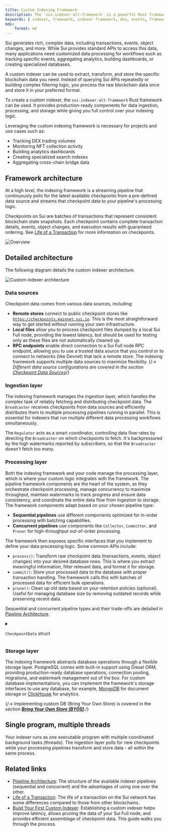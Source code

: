 ```yaml
---
title: Custom Indexing Framework
description: The `sui-indexer-alt-framework` is a powerful Rust framework for building high-performance, custom blockchain indexers on Sui. It provides customizable, production-ready components for data ingestion, processing, and storage.
keywords: [ indexer, framework, indexer framework, dex, events, framework architecture ]
mdx:
    format: md
---
```


Sui generates rich, complex data, including transactions, events, object changes, and more. While Sui provides standard APIs to access this data, many applications need customized data processing for workflows such as tracking specific events, aggregating analytics, building dashboards, or creating specialized databases.

A custom indexer can be used to extract, transform, and store the specific blockchain data you need. Instead of querying Sui APIs repeatedly or building complex filtering logic, you process the raw blockchain data once and store it in your preferred format.

To create a custom indexer, the `sui-indexer-alt-framework` Rust framework can be used. It provides production-ready components for data ingestion, processing, and storage while giving you full control over your indexing logic.

Leveraging the custom indexing framework is necessary for projects and use cases such as:

- Tracking DEX trading volumes
- Monitoring NFT collection activity
- Building analytics dashboards
- Creating specialized search indexes
- Aggregating cross-chain bridge data

## Framework architecture

At a high level, the indexing framework is a streaming pipeline that continuously polls for the latest available checkpoints from a pre-defined data source and streams that checkpoint data to your pipeline's processing logic.

Checkpoints on Sui are batches of transactions that represent consistent blockchain state snapshots. Each checkpoint contains complete transaction details, events, object changes, and execution results with guaranteed ordering. See [Life of a Transaction](./sui-architecture/transaction-lifecycle.mdx#checkpoints) for more information on checkpoints.

![Overview](./custom-indexer/images/overview.png)

## Detailed architecture

The following diagram details the custom indexer architecture.

![Custom indexer architecture](./custom-indexer/images/architecture.png)

### Data sources

Checkpoint data comes from various data sources, including:

- **Remote stores** connect to public checkpoint stores like [`https://checkpoints.mainnet.sui.io`](https://checkpoints.mainnet.sui.io/). This is the most straightforward way to get started without running your own infrastructure.
- **Local files** allow you to process checkpoint files dumped by a local Sui Full node, providing the lowest latency, but should be used for testing only as these files are not automatically cleaned up.
- **RPC endpoints** enable direct connection to a Sui Full node RPC endpoint, allowing you to use a trusted data source that you control or to connect to networks (like Devnet) that lack a remote store.
The indexing framework supports multiple data sources to maximize flexibility.
{/*→ Different data source configurations are covered in the section [Checkpoint Data Sources](https://www.notion.so/Checkpoint-Data-Sources-2336d9dcb4e980ffa5c7eabb07958007?pvs=21)*/} 

### Ingestion layer

The indexing framework manages the ingestion layer, which handles the complex task of reliably fetching and distributing checkpoint data. The `Broadcaster` receives checkpoints from data sources and efficiently distributes them to multiple processing pipelines running in parallel. This is essential for indexers that run multiple different data processing workflows simultaneously. 

The `Regulator` acts as a smart coordinator, controlling data flow rates by directing the `Broadcaster` on which checkpoints to fetch. It's backpressured by the high watermarks reported by subscribers, so that the `Broadcaster` doesn't fetch too many.

### Processing layer

Both the indexing framework and your code manage the processing layer, which is where your custom logic integrates with the framework. The pipeline framework components are the heart of the system, as they orchestrate checkpoint processing, manage concurrency to maximize throughput, maintain watermarks to track progress and ensure data consistency, and coordinate the entire data flow from ingestion to storage. The framework components adapt based on your chosen pipeline type: 

- **Sequential pipelines** use different components optimized for in-order processing with batching capabilities.
- **Concurrent pipelines** use components like `Collector`, `Committer`, and `Pruner` for high-throughput out-of-order processing.

The framework then exposes specific interfaces that you implement to define your data processing logic. Some common APIs include:

- `process()`: Transform raw checkpoint data (transactions, events, object changes) into your desired database rows. This is where you extract meaningful information, filter relevant data, and format it for storage.
- `commit()`: Store your processed data to the database with proper transaction handling. The framework calls this with batches of processed data for efficient bulk operations.
- `prune()`: Clean up old data based on your retention policies (optional). Useful for managing database size by removing outdated records while preserving recent data.

Sequential and concurrent pipeline types and their trade-offs are detailed in [Pipeline Architecture](./custom-indexer/pipeline-architecture.mdx).

<details>

<summary>

`CheckpointData` struct

</summary>

{@inject: ../../../crates/sui-types/src/full_checkpoint_content.rs#struct=CheckpointData}

</details>

### Storage layer

The indexing framework abstracts database operations through a flexible storage layer. PostgreSQL comes with built-in support using Diesel ORM, providing production-ready database operations, connection pooling, migrations, and watermark management out of the box. For custom database implementations, you can implement the framework's storage interfaces to use any database, for example, [MongoDB](https://www.mongodb.com/) for document storage or [ClickHouse](https://clickhouse.com/) for analytics.

{/*→* Implementing custom DB (Bring Your Own Store) is covered in the section *[**Bring Your Own Store (BYOS)**](https://www.notion.so/Bring-Your-Own-Store-BYOS-2336d9dcb4e980db9a06c88248125910?pvs=21).*/}

## Single program, multiple threads

Your indexer runs as one executable program with multiple coordinated background tasks (threads). The ingestion layer polls for new checkpoints while your processing pipelines transform and store data - all within the same process.

## Related links

- [Pipeline Architecture](./custom-indexer/pipeline-architecture.mdx): The structure of the available indexer pipelines (sequential and concurrent) and the advantages of using one over the other.
- [Life of a Transaction](./sui-architecture/transaction-lifecycle.mdx): The life of a transaction on the Sui network has some differences compared to those from other blockchains.
- [Build Your First Custom Indexer](../guides/developer/advanced/custom-indexer.mdx): Establishing a custom indexer helps improve latency, allows pruning the data of your Sui Full node, and provides efficient assemblage of checkpoint data. This guide walks you through the process.
